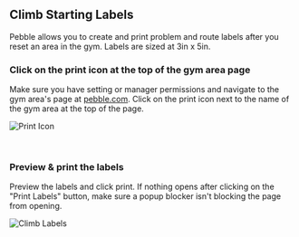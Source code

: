 ## Climb Starting Labels

Pebble allows you to create and print problem and route labels after you reset an area in the gym. Labels are sized at 3in x 5in.

### Click on the print icon at the top of the gym area page

Make sure you have setting or manager permissions and navigate to the gym area's page at [pebble.com](http://www.pebbleclimbing.com). Click on the print icon next to the name of the gym area at the top of the page.

![Print Icon](../images/print-icon.png)

<br />

### Preview & print the labels

Preview the labels and click print. If nothing opens after clicking on the "Print Labels" button, make sure a popup blocker isn't blocking the page from opening.

![Climb Labels](../images/climb-labels.png)
